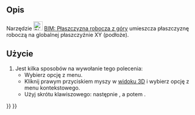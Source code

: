 <languages/>

{{Docnav/pl
|[[BIM_Shape2DView/pl|Widok oparty o kształt]]
|[[BIM_SetWPFront/pl|BIM: Płaszczyzna robocza z przodu]]
|[[BIM_Workbench/pl|środowisko pracy BIM]]
|IconL=BIM_Shape2DView.svg
|IconR=BIM_SetWPFront.svg
|IconC=Workbench_BIM.svg
}}

{{GuiCommand/pl
|Name=BIM SetWPTop
|MenuLocation=Przyciąganie → Płaszczyzna robocza z góry
|Workbenches=[[BIM_Workbench/pl|BIM]]
|Shortcut={{KEY|W}} {{KEY|P}} {{KEY|2}}.
|Version=1.0
|SeeAlso=[[BIM_SetWPFront/pl|BIM: Płaszczyzna robocza z przodu]], [[BIM_SetWPSide/pl|BIM: Płaszczyzna robocza z boku]], [[Draft_SelectPlane/pl|Rysunek Roboczy: Wybór płaszczyzny roboczej]]
}}

<span id="Description"></span>
==Opis==

Narzędzie [[Image:BIM_SetWPTop.svg|24px]] [[BIM_SetWPTop/pl|BIM: Płaszczyzna robocza z góry]] umieszcza płaszczyznę roboczą na globalnej płaszczyźnie XY (podłoże).

<span id="Usage"></span>
==Użycie==

# Jest kilka sposobów na wywołanie tego polecenia:
#* Wybierz opcję {{MenuCommand|Przyciąganie → [[Image:BIM_SetWPTop.svg|16px]] Płaszczyzna robocza z góry}} z menu.
#* Kliknij prawym przyciskiem myszy w [[3D_view/pl|widoku 3D]] i wybierz opcję {{MenuCommand|Przyciąganie → [[Image:BIM_SetWPTop.svg|16px]] Płaszczyzna robocza z góry}} z menu kontekstowego.
#* Użyj skrótu klawiszowego: {{KEY|W}} następnie {{KEY|P}}, a potem {{KEY|2}}.


{{Docnav/pl
|[[BIM_Shape2DView/pl|Widok oparty o kształt]]
|[[BIM_SetWPFront/pl|BIM: Płaszczyzna robocza z przodu]]
|[[BIM_Workbench/pl|środowisko pracy BIM]]
|IconL=BIM_Shape2DView.svg
|IconR=BIM_SetWPFront.svg
|IconC=Workbench_BIM.svg
}}

{{BIM_Tools_navi{{#translation:}}}}
{{Userdocnavi{{#translation:}}}}